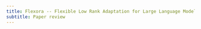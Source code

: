 ```yaml
---
title: Flexora -- Flexible Low Rank Adaptation for Large Language Models
subtitle: Paper review
---
```


